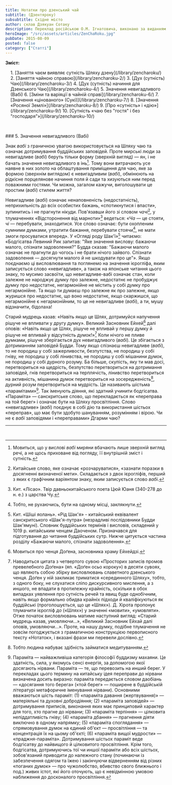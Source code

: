 ```yaml
---
title: Нотатки про дзенський чай
subtitle: (Дзентяроку)
subsubtitle: Східне місто
author: склав Дзякуан Сотаку
description: Переклад російською О.М. Ігнатовича, виконано за виданням «Тядо котен дзенсю» («Повна збірка класичних трактатів Шляху Чаю»)
heroImage: "/src/assets/articles/ZenChaRoku.jpg"
pubDate: 2015-08-09
posted: false
category: ["Статті"]
---
```


**Зміст:**
<section style="padding-left: 1rem;">
1. [Заняття чаєм виявляє сутність Шляху дзену](/library/zencharoku/)
2. [Заняття чайною справою](/library/zencharoku-2/)
3. [Дух (сутність) Чаю](/library/zencharoku-3/)
4. [Дух (сутність) начиння для Дзенського Чаю](/library/zencharoku-4/)
5. Значення невигадливого (Вабі)
6. [Зміни та варіяції в чайній справі](/library/zencharoku-6/)
7. [Значення «цінованого» (Сукі)](/library/zencharoku-7/)
8. [Значення «Росяної Землі»](/library/zencharoku-8/)
9. [Про «сутність» і «дію»](/library/zencharoku-9/)
10. [Сутність «чаю без "гостя" і без "господаря"»](/library/zencharoku-10/)
</section>

<p>&nbsp;</p>
### 5. Значення невигадливого (Вабі)

Знак _вабі_ з граничною увагою використовується на Шляху чаю та означає дотримування буддійських заповідей. Проте мирські люди за невигадливе (_вабі_) беруть тільки форму (зверхній вигляд) — ян, і не бачать значення невигадливого в інь[^1]. Тому вони витрачають усе наявне в них золото на облаштування приміщення для чаю, яке за формою (зверхнім виглядом) є невигадливим (_вабі_), обмінюють на рідкісне порцелянове начиння поля й сади та хизуються ним перед поважними гостями. Чи можна, загалом кажучи, виголошувати це простим (_вабі_) стилем життя?

Невигадливе (_вабі_) означає ненаповненість (недостатність), неприхильність до всіх особистих бажань, «спотикнутися і впасти», зупинитись і не прагнути нікуди. Пов'язавши його зі словом _чачі_[^2], у тлумаченнях «Відсторонення від марноти»[^3] ведеться: «_Ча_ — це стояти, _чі_ — перебувати, знаходитися. Усе слово означає: бути охопленим сумними думками, утратити бажання, перебувати стоячи[^4], не мати змоги просуватися вперед». У «Огляді роду Шак'ї»[^5] читаємо: «Бодгісатва Левиний Рик запитав: "Яке значення вислову: бажаючи малого, спізнати задоволення?" Будда сказав: "Бажаючи малого означає не прагнути до чогось і не брати нічого зайвого. Спізнати задоволення — досягнути малого й не шкодувати про це"». Якщо поєднаємо ці висловлювання та поглянемо на значення ієрогліфа, яким записується слово «невигадливе», а також на японське читання цього знаку, то мусимо засвоїти, що невигадливе-вабі означає стан, коли залежне не народжує думку про залежне, недостатнє не пробуджує думку про недостатнє, негармонійне не містить у собі думку про негармонійне. Та якщо ти думаєш про залежне як про залежне, якщо журишся про недостатнє, що воно недостатнє, якщо скаржишся, що негармонійне є негармонійним, то це не невигадливе (_вабі_), а ти, мушу відзначити, бідолаха!

Старий мудрець казав: «Навіть якщо це Шлях, дотримуйся напучення рішуче не впливати у другу думку». Великий Засновник Ейхей[^6] далі оповів: «Навіть якщо це Шлях, рішуче не впливай у першу думку й рішуче не впливай у відсутність думок!»[^7] Коли нічого не пливе думками, рішуче зберігається дух невигадливого (_вабі_). Це збігається з дотриманням заповідей Будди. Тому якщо спізнаєш невигадливе (_вабі_), то не породиш у собі зажерливости, безпутства, не породиш у собі гніву, не породиш у собі лінивства, не породиш у собі мішанини думок, не породиш у собі дурного розуму. Ба більше, скупість, яку ти мав досі, перетвориться на щедрість, безпутство перетвориться на дотримання заповідей, гнів перетвориться на терплячість, лінивство перетвориться на активність, мішанина думок перетвориться на зосередженість[^8], дурний розум перетвориться на мудрість. Це називають шістьма «парамітами»[^9]. Так іменують діяння, які здатний учинити бодгісатва. «Параміта» — санскритське слово, що перекладається як «переправа на той берег» і означає бути на Шляху просвітління. Слово «невигадливе» (_вабі_) поєднує в собі дію та використання шістьох «переправ», що має бути здобуто шануванням, розумінням і вірою. Чи не є _вабі_ заповідями і «переправами» Дгарми чаю?

---


[^1]: Мовиться, що у вислові _вабі_ миряни вбачають лише зверхній вигляд речі, а не щось приховане від погляду, її внутрішній зміст і сутність.

[^2]: Китайське слово, яке означає «розчаруватися», «зазнати поразки в досягненні визначеної мети». Складається з двох ієрогліфів, перший з яких є графічним варіянтом знаку, яким записується слово _вабі_.

[^3]: Кит. «Лісао». Твір давньокитайського поета Цюй Юаня (340-278 до н. е.) з царства Чу.

[^4]: Тобто, не рухаючись, бути на одному місці, заклякнути.

[^5]: Кит. «Шіші яолань». «Рід Шак'я» - китайський еквівалент санскритського «Шак'я-путра» (незрадливі послідовники Будди Шак'ямуні). Словник буддійських термінів і висловів, складений у 1019 р. китайським ченцем Даоченом. Призначався для підготування до читання буддійських сутр. Нижче цитується частина розділу «Бажаючи малого, спізнати задоволення».

[^6]: Мовиться про ченця Доґена, засновника храму Ейхейдзі.

[^7]: Наводиться цитата з четвертого сувою «Просторих записів промов превелебного Доґена» (яп. «Доґен осьо короку») в десяти сувоях, що являють собою збірку висловлювань славетного дзенського ченця. Доґен у ній закликає триматися «серединного Шляху», тобто, з одного боку, не слухатися сліпо дискурсивного мислення, а з иншого, не впадати в протилежну крайність, оскільки в обох випадках уявлення про сутність речей та явищ буде однобічним, навіть якщо формально обидва крайніх підходи й кваліфікуються як буддійські (проголошується, що це «Шлях»). Д. Хірота пропонує тлумачити ієрогліф _до_ («Шлях») у значенні «мовити», «умовляти». Отже початок висловлювань матиме наступний вигляд: «Старий мудрець казав, умовляючи...», «Великий Засновник Ейхай далі оповів, умовляючи...». Проте, на нашу думку, подібне тлумачення не зовсім погоджується з граматичною конструкцією первописного тексту «Нотаток», і вказані фрази ми перевели дослівно.

[^8]: Тобто людина набуває здібність займатися медитуванням.

[^9]: Параміта — найважливіша категорія філософії буддизму махаяни. Це здатність, сила, у якомусь сенсі енергія, за допомогою якої досягають нірвани. Параміта — те, що перевозить на инший берег. У перекладах цього термину на китайську ідея переправи до нірвани визначена досить виразно: параміта передається словом даобіань — «досягання того берега» («той берег» — поширене в буддійській літературі метафоричне іменування нірвани). Основними вважаються шість параміт: (1) «параміта давання (жертвування)» — матеріяльні та духовні добродіяння; (2) «параміта заповідей» — дотримування приписів, виконання яких має принциповий характер для того, хто прагне до нірвани; (3) «параміта терпіння» — цілковита непіддатливість гніву; (4) «параміта дбання» — прагнення діяти виключно в одному напрямку; (5) «параміта споглядання» — спрямовування думок на єдиний об'єкт — просвітління — та концентрація їх на цьому об'єкті; (6) «параміта вищої мудрости» — «праджня-параміта». Дотримування шістьох параміт веде бодгісатву до найвищого й цілковитого просвітління. Крім того, бодгісатва, дотримуючись тої чи иншої параміти або всіх шістьох, зобов'язаний приводити до належного стану (починаючи із забезпечення одягом та їжею і закінчуючи відверненням від різних «поганих думок» — про чужолюбство, вбивство свого ближнього і под.) живих істот, які його оточують, що є невідмінною умовою наближення до досконалого просвітління.

<p>&nbsp;</p>